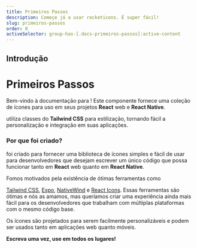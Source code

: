 ```yaml
---
title: Primeiros Passos
description: Começe já a usar rocketicons. É super fácil!
slug: primeiros-passos
order: 0
activeSelector: group-has-[.docs-primeiros-passos]:active-content
---
```



## Introdução

# Primeiros Passos

Bem-vindo à documentação para <RocketIconsTextDefault />!
Este componente fornece uma coleção de ícones para uso em seus projetos <SiReact className="-mt-1 icon-sky-800" /> **React** web e **React Native**.

<RocketIconsTextDefault /> utiliza classes do **Tailwind CSS** para estilização, tornando fácil a
personalização e integração em suas aplicações.

### Por que foi criado?

<RocketIconsTextDefault /> foi criado para fornecer uma biblioteca de ícones simples e fácil de
usar para desenvolvedores que desejam escrever um único código que possa funcionar tanto em
**React** web quanto em **React Native**.

Fomos motivados pela existência de ótimas
ferramentas como

<SiTailwindcss className="-mt-1" /> [Tailwind CSS](https://tailwindcss.com/),
<SiExpo className="-mt-1" /> [Expo](https://expo.dev/),
<SiReact className="-mt-1 icon-sky-500" /> [NativeWind](https://nativewind.dev) e
<SiReact className="-mt-1 icon-red-800" /> [React Icons](https://react-icons.github.io/react-icons/).
Essas ferramentas são ótimas e nós as amamos, mas queríamos criar uma experiência ainda mais fácil
para os desenvolvedores que trabalham com múltiplas plataformas com o mesmo código base.

Os ícones são projetados para serem facilmente personalizáveis e podem ser usados tanto em aplicações web
quanto móveis.

**Escreva uma vez, use em todos os lugares!**

<Instalacao />

<Configuracao />

<Personalizacao />

<Contribuicao />
